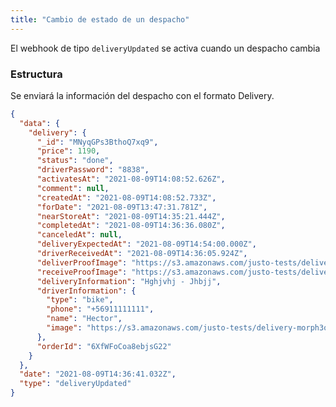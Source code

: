 ```yaml
---
title: "Cambio de estado de un despacho"
---
```


El webhook de tipo `deliveryUpdated` se activa cuando un despacho cambia

### Estructura

Se enviará la información del despacho con el formato Delivery.

```json
{
  "data": {
    "delivery": {
      "_id": "MNyqGPs3BthoQ7xq9",
      "price": 1190,
      "status": "done",
      "driverPassword": "8838",
      "activatesAt": "2021-08-09T14:08:52.626Z",
      "comment": null,
      "createdAt": "2021-08-09T14:08:52.733Z",
      "forDate": "2021-08-09T13:47:31.781Z",
      "nearStoreAt": "2021-08-09T14:35:21.444Z",
      "completedAt": "2021-08-09T14:36:36.080Z",
      "canceledAt": null,
      "deliveryExpectedAt": "2021-08-09T14:54:00.000Z",
      "driverReceivedAt": "2021-08-09T14:36:05.924Z",
      "deliverProofImage": "https://s3.amazonaws.com/justo-tests/delivery-morph3o%2FC3J5W5vcAjPdwPSRG-picture.jpg",
      "receiveProofImage": "https://s3.amazonaws.com/justo-tests/delivery-morph3o%2FggXD7bxdrh3FpCG3p-picture.jpg",
      "deliveryInformation": "Hghjvhj - Jhbjj",
      "driverInformation": {
        "type": "bike",
        "phone": "+56911111111",
        "name": "Hector",
        "image": "https://s3.amazonaws.com/justo-tests/delivery-morph3o%2FggXD7bxdrh3FpCG3p-picture.jpg"
      },
      "orderId": "6XfWFoCoa8ebjsG22"
    }
  },
  "date": "2021-08-09T14:36:41.032Z",
  "type": "deliveryUpdated"
}
```